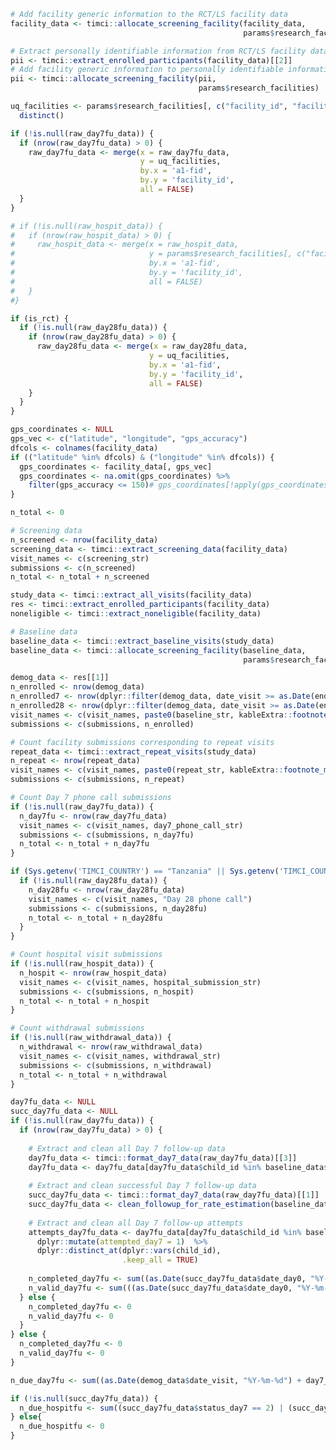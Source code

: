 ```r
# Add facility generic information to the RCT/LS facility data
facility_data <- timci::allocate_screening_facility(facility_data,
                                                    params$research_facilities)

# Extract personally identifiable information from RCT/LS facility data
pii <- timci::extract_enrolled_participants(facility_data)[[2]]
# Add facility generic information to personally identifiable information
pii <- timci::allocate_screening_facility(pii,
                                          params$research_facilities)

uq_facilities <- params$research_facilities[, c("facility_id", "facility_name")] %>%
  distinct()

if (!is.null(raw_day7fu_data)) {
  if (nrow(raw_day7fu_data) > 0) {
    raw_day7fu_data <- merge(x = raw_day7fu_data,
                             y = uq_facilities,
                             by.x = 'a1-fid',
                             by.y = 'facility_id',
                             all = FALSE)
  }
}

# if (!is.null(raw_hospit_data)) {
#   if (nrow(raw_hospit_data) > 0) {
#     raw_hospit_data <- merge(x = raw_hospit_data,
#                              y = params$research_facilities[, c("facility_id", "facility_name")],
#                              by.x = 'a1-fid',
#                              by.y = 'facility_id',
#                              all = FALSE)
#   }
#}
```

```r
if (is_rct) {
  if (!is.null(raw_day28fu_data)) {
    if (nrow(raw_day28fu_data) > 0) {
      raw_day28fu_data <- merge(x = raw_day28fu_data,
                               y = uq_facilities,
                               by.x = 'a1-fid',
                               by.y = 'facility_id',
                               all = FALSE)
    }
  }
}
```

```r
gps_coordinates <- NULL
gps_vec <- c("latitude", "longitude", "gps_accuracy")
dfcols <- colnames(facility_data)
if (("latitude" %in% dfcols) & ("longitude" %in% dfcols)) {
  gps_coordinates <- facility_data[, gps_vec]
  gps_coordinates <- na.omit(gps_coordinates) %>%
    filter(gps_accuracy <= 150)# gps_coordinates[!apply(gps_coordinates == "", 1, all),]
}
```

```r
n_total <- 0

# Screening data
n_screened <- nrow(facility_data)
screening_data <- timci::extract_screening_data(facility_data)
visit_names <- c(screening_str)
submissions <- c(n_screened)
n_total <- n_total + n_screened

study_data <- timci::extract_all_visits(facility_data)
res <- timci::extract_enrolled_participants(facility_data)
noneligible <- timci::extract_noneligible(facility_data)

# Baseline data
baseline_data <- timci::extract_baseline_visits(study_data)
baseline_data <- timci::allocate_screening_facility(baseline_data,
                                                    params$research_facilities)

demog_data <- res[[1]]
n_enrolled <- nrow(demog_data)
n_enrolled7 <- nrow(dplyr::filter(demog_data, date_visit >= as.Date(end_date - 6)))
n_enrolled28 <- nrow(dplyr::filter(demog_data, date_visit >= as.Date(end_date - 27)))
visit_names <- c(visit_names, paste0(baseline_str, kableExtra::footnote_marker_number(1)))
submissions <- c(submissions, n_enrolled)

# Count facility submissions corresponding to repeat visits
repeat_data <- timci::extract_repeat_visits(study_data)
n_repeat <- nrow(repeat_data)
visit_names <- c(visit_names, paste0(repeat_str, kableExtra::footnote_marker_number(2)))
submissions <- c(submissions, n_repeat)

# Count Day 7 phone call submissions
if (!is.null(raw_day7fu_data)) {
  n_day7fu <- nrow(raw_day7fu_data)
  visit_names <- c(visit_names, day7_phone_call_str)
  submissions <- c(submissions, n_day7fu)
  n_total <- n_total + n_day7fu
}

if (Sys.getenv('TIMCI_COUNTRY') == "Tanzania" || Sys.getenv('TIMCI_COUNTRY') == "India") {
  if (!is.null(raw_day28fu_data)) {
    n_day28fu <- nrow(raw_day28fu_data)
    visit_names <- c(visit_names, "Day 28 phone call")
    submissions <- c(submissions, n_day28fu)
    n_total <- n_total + n_day28fu
  }
}

# Count hospital visit submissions
if (!is.null(raw_hospit_data)) {
  n_hospit <- nrow(raw_hospit_data)
  visit_names <- c(visit_names, hospital_submission_str)
  submissions <- c(submissions, n_hospit)
  n_total <- n_total + n_hospit
}

# Count withdrawal submissions
if (!is.null(raw_withdrawal_data)) {
  n_withdrawal <- nrow(raw_withdrawal_data)
  visit_names <- c(visit_names, withdrawal_str)
  submissions <- c(submissions, n_withdrawal)
  n_total <- n_total + n_withdrawal
}
```

```r
day7fu_data <- NULL
succ_day7fu_data <- NULL
if (!is.null(raw_day7fu_data)) {
  if (nrow(raw_day7fu_data) > 0) {
    
    # Extract and clean all Day 7 follow-up data
    day7fu_data <- timci::format_day7_data(raw_day7fu_data)[[3]]
    day7fu_data <- day7fu_data[day7fu_data$child_id %in% baseline_data$child_id, ]
    
    # Extract and clean successful Day 7 follow-up data
    succ_day7fu_data <- timci::format_day7_data(raw_day7fu_data)[[1]]
    succ_day7fu_data <- clean_followup_for_rate_estimation(baseline_data, succ_day7fu_data)
    
    # Extract and clean all Day 7 follow-up attempts
    attempts_day7fu_data <- day7fu_data[day7fu_data$child_id %in% baseline_data$child_id, ] %>%
      dplyr::mutate(attempted_day7 = 1)  %>%
      dplyr::distinct_at(dplyr::vars(child_id),
                         .keep_all = TRUE)
    
    n_completed_day7fu <- sum((as.Date(succ_day7fu_data$date_day0, "%Y-%m-%d") + day7_wmin) <= Sys.Date(), na.rm = TRUE) 
    n_valid_day7fu <- sum(((as.Date(succ_day7fu_data$date_day0, "%Y-%m-%d") + day7_wmin) <= Sys.Date()) & (succ_day7fu_data$days >= day7_wmin) & (succ_day7fu_data$days <= day7_wmax), na.rm = TRUE) 
  } else {
    n_completed_day7fu <- 0
    n_valid_day7fu <- 0
  }
} else {
  n_completed_day7fu <- 0
  n_valid_day7fu <- 0
}
```

```r
n_due_day7fu <- sum((as.Date(demog_data$date_visit, "%Y-%m-%d") + day7_wmin) <= Sys.Date())
```

```r
if (!is.null(succ_day7fu_data)) {
  n_due_hospitfu <- sum((succ_day7fu_data$status_day7 == 2) | (succ_day7fu_data$hf_visit_type == hospit_value))
} else{
  n_due_hospitfu <- 0
}
```
